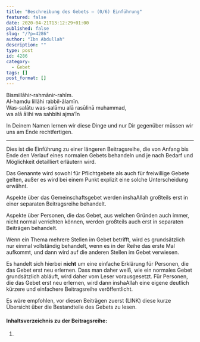 ```yaml
---
title: "Beschreibung des Gebets – (0/6) Einführung"
featured: false
date: 2020-04-21T13:12:29+01:00
published: false
slug: "/?p=4286"
author: "Ibn Abdullah"
description: ""
type: post
id: 4286
category:
  - Gebet
tags: []
post_format: []
---
```


Bismillāhir-rahmānir-rahīm.  
Al-hamdu lillāhi rabbil-ālamīn.  
Was-salātu was-salāmu alā rasūlinā muhammad,  
wa alā ālihi wa sahbihi ajma’īn

In Deinem Namen lernen wir diese Dinge und nur Dir gegenüber müssen wir uns am Ende rechtfertigen.

---

Dies ist die Einführung zu einer längeren Beitragsreihe, die von Anfang bis Ende den Verlauf eines normalen Gebets behandeln und je nach Bedarf und Möglichkeit detailliert erläutern wird.

Das Genannte wird sowohl für Pflichtgebete als auch für freiwillige Gebete gelten, außer es wird bei einem Punkt explizit eine solche Unterscheidung erwähnt.

Aspekte über das Gemeinschaftsgebet werden inshaAllah großteils erst in einer separaten Beitragsreihe behandelt.

Aspekte über Personen, die das Gebet, aus welchen Gründen auch immer, nicht normal verrichten können, werden großteils auch erst in separaten Beiträgen behandelt.

Wenn ein Thema mehrere Stellen im Gebet betrifft, wird es grundsätzlich nur einmal vollständig behandelt, wenn es in der Reihe das erste Mal aufkommt, und dann wird auf die anderen Stellen im Gebet verwiesen.

Es handelt sich hierbei **nicht** um eine einfache Erklärung für Personen, die das Gebet erst neu erlernen. Dass man daher weiß, wie ein normales Gebet grundsätzlich abläuft, wird daher vom Leser vorausgesetzt. Für Personen, die das Gebet erst neu erlernen, wird dann inshaAllah eine eigene deutlich kürzere und einfachere Beitragsreihe veröffentlicht.

Es wäre empfohlen, vor diesen Beiträgen zuerst (LINK) diese kurze Übersicht über die Bestandteile des Gebets zu lesen.

#### Inhaltsverzeichnis zu der Beitragsreihe:

1.
